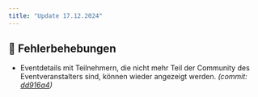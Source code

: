 ```yaml
---
title: "Update 17.12.2024"
---
```



<Releases server="2.15.2" serverNew frontend="1.14.0"/>

## 🐞 Fehlerbehebungen

* Eventdetails mit Teilnehmern, die nicht mehr Teil der Community des Eventveranstalters sind, können wieder angezeigt werden. _(commit: [dd916a4](https://github.com/Alf-Melmac/slotbotServer/commit/dd916a4cb032a273f7487b4fee3a6483cae12af3))_
